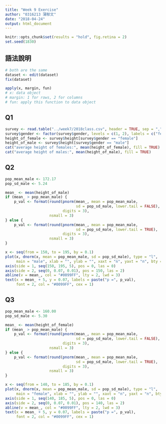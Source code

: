 ```yaml
---
title: "Week 9 Exercise"
author: "0316213 蒲郁文"
date: "2018-04-24"
output: html_document
---
```


```r
knitr::opts_chunk$set(results = "hold", fig.retina = 2)
set.seed(1830)
```

## 語法說明

```r
# both are the same
dataset <- edit(dataset)
fix(dataset)
```

```r
apply(x, margin, fun)
# x: data object
# margin: 1 for rows, 2 for columns
# fun: apply this function to data object
```

## Q1

```r
survey <- read.table("../week7/2018class.csv", header = TRUE, sep = ",")
survey$gender <- factor(survey$gender, levels = c(1, 2), labels = c("female", "male"))
height_of_female <- survey$height[survey$gender == "female"]
height_of_male <- survey$height[survey$gender == "male"]
cat("average height of females:", mean(height_of_female), fill = TRUE)
cat("average height of males:", mean(height_of_male), fill = TRUE)
```

## Q2

```r
pop_mean_male <- 172.17
pop_sd_male <- 5.24

mean_ <- mean(height_of_male)
if (mean_ > pop_mean_male) {
    p_val <- format(round(pnorm(mean_, mean = pop_mean_male,
                                sd = pop_sd_male, lower.tail = FALSE),
                          digits = 3),
                    nsmall = 3)
} else {
    p_val <- format(round(pnorm(mean_, mean = pop_mean_male,
                                sd = pop_sd_male, lower.tail = TRUE),
                          digits = 3),
                    nsmall = 3)
}

x <- seq(from = 150, to = 195, by = 0.1)
plot(x, dnorm(x, mean = pop_mean_male, sd = pop_sd_male), type = "l",
     main = "male", xlab = "", ylab = "", xaxt = "n", yaxt = "n", bty = "n")
axis(side = 1, seq(150, 195, 5), pos = 0, las = 0)
axis(side = 2, seq(0, 0.07, 0.01), pos = 150, las = 2)
abline(v = mean_, col = "#0099FF", lty = 2, lwd = 3)
text(x = mean_ + 5, y = 0.07, labels = paste("p =", p_val),
     font = 2, col = "#0099FF", cex = 1)
```

## Q3

```r
pop_mean_male <- 160.00
pop_sd_male <- 5.30

mean_ <- mean(height_of_female)
if (mean_ > pop_mean_male) {
    p_val <- format(round(pnorm(mean_, mean = pop_mean_male,
                                sd = pop_sd_male, lower.tail = FALSE),
                          digits = 3),
                    nsmall = 3)
} else {
    p_val <- format(round(pnorm(mean_, mean = pop_mean_male,
                                sd = pop_sd_male, lower.tail = TRUE),
                          digits = 3),
                    nsmall = 3)
}

x <- seq(from = 140, to = 185, by = 0.1)
plot(x, dnorm(x, mean = pop_mean_male, sd = pop_sd_male), type = "l",
     main = "female", xlab = "", ylab = "", xaxt = "n", yaxt = "n", bty = "n")
axis(side = 1, seq(140, 185, 5), pos = 0, las = 0)
axis(side = 2, seq(0, 0.07, 0.01), pos = 140, las = 2)
abline(v = mean_, col = "#0099FF", lty = 2, lwd = 3)
text(x = mean_ + 5, y = 0.07, labels = paste("p =", p_val),
     font = 2, col = "#0099FF", cex = 1)
```
